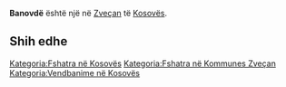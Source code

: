 {{Fshat në 
 | Emri                = Banovdë
 | EmriAlt                = 
 | NAME_SHORT_FORM=      
 | NAME_GENERIC=      
 | NAME_SORT_NAME_RO=      BANOVDE
 | FULL_NAME_RO = Banovdë
 | FULL_NAME_ND_RO=Banovde
 | SORT_NAME_RG=BANOVDE
 | FULL_NAME_RG=Banovdë
 | FULL_NAME_ND_RG=Banovde
 | SRP_NAME_SHORT_FORM=      
 | SRP_NAME_GENERIC=      
 | SRP_NAME_SORT_NAME_RO=      
 | SRP_FULL_NAME_RO = 
 | SRP_FULL_NAME_ND_RO=
 | SRP_SORT_NAME_RG=
 | SRP_FULL_NAME_RG=
 | SRP_FULL_NAME_ND_RG=
 | Emri (Rasa dhanore) = 
 | Figura              = 
 | Shteti              = Kosovo
 | Komuna              = Zveçan
 | Kodi postar         = 
 | Sipërfaqja          = 

 | Popullsia           = 

 | Regj. i popullsisë  = 
 | Dend. e popullsisë  = 
 | Faqja zyrtare       = 
 <!--- Koordinatat ----> 
 | Gjerësia            = 42.937222
 | Gjatësia            = 20.788889
 | Lartësia            = 
}}
'''Banovdë''' është një [[]] në [[Zveçan]] të [[Kosovës]].

<!-- == Gjeografia == -->
<!-- == Historia == -->
<!-- == Demografia == -->
== Shih edhe ==
{{Komuna Zveçan}}
{{Kosovo-Administrata-Cung}}

[[Kategoria:Fshatra në Kosovës]]
[[Kategoria:Fshatra në Kommunes Zveçan]]
[[Kategoria:Vendbanime në Kosovës]]